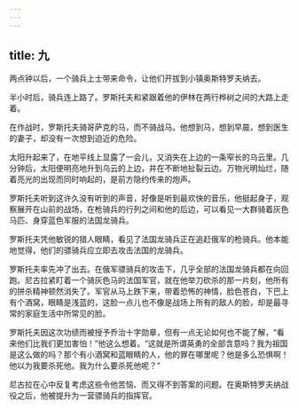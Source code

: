 ```yaml
---
---
---
```

title: 九
---



两点钟以后，一个骑兵上士带来命令，让他们开拔到小镇奥斯特罗夫纳去。

半小时后，骑兵连上路了。罗斯托夫和紧跟着他的伊林在两行桦树之间的大路上走着。

在作战时，罗斯托夫骑哥萨克的马，而不骑战马。他想到马，想到早晨，想到医生的妻子，却没有一次想到迫近的危险。

太阳升起来了，在地平线上显露了一会儿，又消失在上边的一条窄长的乌云里。几分钟后，太阳便明亮地升到乌云的上边，并在不断地扯裂云边。万物光明灿烂，随着亮光的出现而同时响起的，是前方隐约传来的炮声。

罗斯托夫听到这许久没有听到的声音，好像是听到最欢快的音乐，他挺起身子，观察展开在山前的战场，在枪骑兵的行列之间和他的后边，可以看见一大群骑着灰色马匹、身穿蓝色军服的法国龙骑兵。

罗斯托夫凭他敏锐的猎人眼睛，看见了法国龙骑兵正在追赶俄军的枪骑兵。他本能地觉得，他们的骠骑兵应立即去攻击法国的龙骑兵。

罗斯托夫率先冲了出去。在俄军骠骑兵的攻击下，几乎全部的法国龙骑兵都在向回跑。尼古拉紧盯着一个骑灰色马的法国军官，就在他举刀砍杀的那一片刻，他所有的拼杀精神顿然消失了。军官从马上跌下来，带着恐怖的神情，脸色苍白，下巴上有个酒窝，眼睛是浅蓝的，这脸一点儿也不像是战场上所有的敌人的脸，却是最寻常的家庭生活中所常见的脸。

罗斯托夫因这次功绩而被授予乔治十字勋章，但有一点无论如何也不能了解，“看来他们比我们更加害怕！”他这么想着。“这就是所谓英勇的全部含意吗？我为祖国是这么做的吗？那个有小酒窝和蓝眼睛的人，他的罪在哪里呢？他是多么恐惧啊！他以为我要杀死他。我为什么要杀死他呢？”

尼古拉在心中反复考虑这些令他苦恼、而又得不到答案的问题。在奥斯特罗夫纳战役之后，他被提升为一营骠骑兵的指挥官。